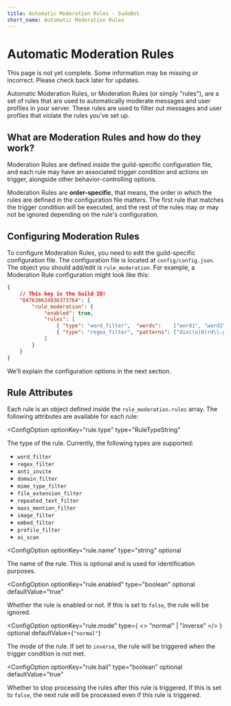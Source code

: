 ```yaml
---
title: Automatic Moderation Rules - SudoBot
short_name: Automatic Moderation Rules
---
```



# Automatic Moderation Rules

<Callout type="warning">
This page is not yet complete. Some information may be missing or incorrect. Please check back later for updates.
</Callout>

Automatic Moderation Rules, or Moderation Rules (or simply "rules"), are a set of rules that are used to automatically moderate messages and user profiles in your server. These rules are used to filter out messages and user profiles that violate the rules you've set up.

## What are Moderation Rules and how do they work?

Moderation Rules are defined inside the guild-specific configuration file, and each rule may have an associated trigger condition and actions on trigger, alongside other behavior-controlling options.

Moderation Rules are **order-specific**, that means, the order in which the rules are defined in the configuration file matters. The first rule that matches the trigger condition will be executed, and the rest of the rules may or may not be ignored depending on the rule's configuration.

## Configuring Moderation Rules

To configure Moderation Rules, you need to edit the guild-specific configuration file. The configuration file is located at `config/config.json`.
The object you should add/edit is `rule_moderation`. For example, a Moderation Rule configuration might look like this:

```json
{
    // This key is the Guild ID!
    "847638624836373764": {
        "rule_moderation": {
            "enabled": true,
            "rules": [
                { "type": "word_filter",  "words":    ["word1", "word2"],   "actions": [{ "type": "delete_message" }] },
                { "type": "regex_filter", "patterns": ["disc(o|0)rd\\.gg"], "actions": [{ "type": "delete_message" }] }
            ]
        }
    }
}
```

We&rsquo;ll explain the configuration options in the next section.

## Rule Attributes

Each rule is an object defined inside the `rule_moderation.rules` array. The following attributes are available for each rule:

<ConfigOption 
    optionKey="rule.type"
    type="RuleTypeString"
>
The type of the rule. Currently, the following types are supported: 

* `word_filter`
* `regex_filter`
* `anti_invite`
* `domain_filter`
* `mime_type_filter`
* `file_extension_filter`
* `repeated_text_filter`
* `mass_mention_filter`
* `image_filter`
* `embed_filter`
* `profile_filter`
* `ai_scan`
</ConfigOption>

<ConfigOption 
    optionKey="rule.name"
    type="string"
    optional
>
The name of the rule. This is optional and is used for identification purposes.
</ConfigOption>

<ConfigOption 
    optionKey="rule.enabled"
    type="boolean"
    optional
    defaultValue="true"
>
Whether the rule is enabled or not. If this is set to `false`, the rule will be ignored.
</ConfigOption>

<ConfigOption 
    optionKey="rule.mode"
    type={
        <>
            <span className="text-yellow-600">"normal"</span>
            <span className="mx-2">|</span>
            <span className="text-yellow-600">"inverse"</span>
        </>
    }
    optional
    defaultValue={`"normal"`}
>
The mode of the rule. If set to `inverse`, the rule will be triggered when the trigger condition is not met.
</ConfigOption>

<ConfigOption 
    optionKey="rule.bail"
    type="boolean"
    optional
    defaultValue="true"
>
Whether to stop processing the rules after this rule is triggered. If this is set to `false`, the next rule will be processed even if this rule is triggered.
</ConfigOption>
